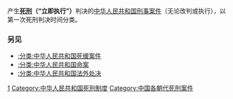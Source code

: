 产生'''[[死刑|死刑]]（“立即执行”）'''判决的[[:分类:中华人民共和国刑事案件|中华人民共和国刑事案件]]（无论改判或执行），以第一次死刑判决时间分类。
{{Catmore|中华人民共和国死刑案件列表}}

=== 另见 ===
* [[:分类:中华人民共和国死缓案件|:分类:中华人民共和国死缓案件]]
* [[:分类:中华人民共和国命案|:分类:中华人民共和国命案]]
* [[:分类:中华人民共和国法外处决|:分类:中华人民共和国法外处决]]

[[Category:中华人民共和国各刑罚刑事案件|1]]
[[Category:中华人民共和国死刑制度|Category:中华人民共和国死刑制度]]
[[Category:中国各朝代死刑案件|Category:中国各朝代死刑案件]]